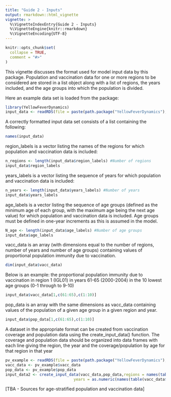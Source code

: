 ```yaml
---
title: "Guide 2 - Inputs"
output: rmarkdown::html_vignette
vignette: >
  %\VignetteIndexEntry{Guide 2 - Inputs}
  %\VignetteEngine{knitr::rmarkdown}
  %\VignetteEncoding{UTF-8}
---
```


```r
knitr::opts_chunk$set(
  collapse = TRUE,
  comment = "#>"
)
```

This vignette discusses the format used for model input data by this package. Population and vaccination data for one or more regions to be considered are stored in a list object along with a list of regions, the years included, and the age groups into which the population is divided.

Here an example data set is loaded from the package:

```r
library(YellowFeverDynamics)
input_data <- readRDS(file = paste(path.package("YellowFeverDynamics"),"/exdata/input_data_example.Rds",sep = ""))
```

A correctly formatted input data set consists of a list containing the following:

```r
names(input_data)
```

region_labels is a vector listing the names of the regions for which population and vaccination data is included:

```r
n_regions <- length(input_data$region_labels) #Number of regions
input_data$region_labels
```

years_labels is a vector listing the sequence of years for which population and vaccination data is included:

```r
n_years <- length(input_data$years_labels) #Number of years
input_data$years_labels
```

age_labels is a vector listing the sequence of age groups (defined as the minimum age of each group, with the maximum age being the next age value) for which population and vaccination data is included. Age groups must be defined in one-year increments as this is assumed in the model.

```r
N_age <- length(input_data$age_labels) #Number of age groups
input_data$age_labels
```

vacc_data is an array (with dimensions equal to the number of regions, number of years and number of age groups) containing values of proportional population immunity due to vaccination.

```r
dim(input_data$vacc_data)
```

Below is an example: the proportional population immunity due to vaccination in region 1 (IGL01) in years 61-65 (2000-2004) in the 10 lowest age groups (0-1 through to 9-10)

```r
input_data$vacc_data[1,c(61:65),c(1:10)]
```

pop_data is an array with the same dimensions as vacc_data containing values of the population of a given age group in a given region and year.

```r
input_data$pop_data[1,c(61:65),c(1:10)]
```

A dataset in the appropriate format can be created from vaccination coverage and population data using the create_input_data() function. The coverage and population data should be organized into data frames with each line giving the region, the year and the coverage/population by age for that region in that year

```r
pv_example <- readRDS(file = paste(path.package("YellowFeverDynamics"),"/exdata/pop_vacc_data_example.Rds",sep = ""))
vacc_data <- pv_example$vacc_data
pop_data <- pv_example$pop_data
input_data2 <- create_input_data(vacc_data,pop_data,regions = names(table(vacc_data$region)),
                              years = as.numeric(names(table(vacc_data$year))))
```

[TBA - Sources for age-stratified population and vaccination data]
